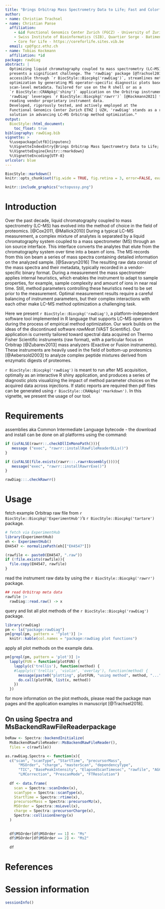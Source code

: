 ```yaml
---
title: "Brings Orbitrap Mass Spectrometry Data to Life; Fast and Colorful"
author:
- name: Christian Trachsel
- name: Christian Panse
  affiliation:
    - &id Functional Genomics Center Zurich (FGCZ) - University of Zurich | ETH Zurich, Winterthurerstrasse 190, CH-8057 Zurich, Switzerland
    - Swiss Institute of Bioinformatics (SIB), Quartier Sorge - Batiment Amphipole, CH-1015 Lausanne, Switzerland
    - Core for Life - https://coreforlife.sites.vib.be
  email: cp@fgcz.ethz.ch
- name: Tobias Kockmann
  affiliation: *id
package: rawDiag
abstract: |
  Optimizing liquid chromatography coupled to mass spectrometry (LC–MS) methods
  presents a significant challenge. The 'rawDiag' package [@Trachsel2018],
  accessible through `r BiocStyle::Biocpkg('rawDiag')`, streamlines method
  optimization by generating MS operator-specific diagnostic plots based on
  scan-level metadata. Tailored for use on the R shell or as a
  `r BiocStyle::CRANpkg('shiny')` application on the Orbitrap instrument PC,
  'rawDiag' leverages `r BiocStyle::Biocpkg('rawrr')` [@Kockmann2021] for
  reading vendor proprietary instrument data.
  Developed, rigorously tested, and actively employed at the
  Functional Genomics Center Zurich ETHZ | UZH, 'rawDiag' stands as a robust
  solution in advancing LC–MS Orbitrap method optimization."
output:
  BiocStyle::html_document:
    toc_float: true
bibliography: rawDiag.bib
vignette: >
  %\usepackage[utf8]{inputenc}
  %\VignetteIndexEntry{Brings Orbitrap Mass Spectrometry Data to Life; Fast and Colorful}
  %\VignetteEngine{knitr::rmarkdown}
  %\VignetteEncoding{UTF-8}
urlcolor: blue
---
```


```r
BiocStyle::markdown()
knitr::opts_chunk$set(fig.wide = TRUE, fig.retina = 3, error=FALSE, eval=TRUE)
```


```r
knitr::include_graphics("octopussy.png")
```
# Introduction

Over the past decade, liquid chromatography coupled to mass 
spectrometry (LC–MS) has evolved into the method of choice in the 
field of proteomics. [@Cox2011, @Mallick2010] During a typical 
LC–MS measurement, a complex mixture of analytes is separated by a 
liquid chromatography system coupled to a mass spectrometer (MS) 
through an ion source interface. This interface converts the analytes 
that elute from the chromatography system over time into a beam of 
ions. The MS records from this ion beam a series of mass spectra 
containing detailed information on the analyzed sample. [@Savaryn2016] 
The resulting raw data consist of the mass spectra and their metadata, 
typically recorded in a vendor-specific binary format. During a 
measurement the mass spectrometer applies internal heuristics, which 
enables the instrument to adapt to sample properties, for example, 
sample complexity and amount of ions in near real time. Still, method 
parameters controlling these heuristics need to be set prior to the 
measurement. Optimal measurement results require a careful balancing of 
instrument parameters, but their complex interactions with each other 
make LC–MS method optimization a challenging task.

Here we present `r BiocStyle::Biocpkg('rawDiag')`, a 
platform-independent software tool implemented in R language that 
supports LC–MS operators during the process of empirical method 
optimization. Our work builds on the ideas of the discontinued software 
*rawMeat* (VAST Scientific). Our application is currently 
tailored toward spectral data acquired on Thermo Fisher Scientific 
instruments (raw format), with a particular focus on Orbitrap 
[@Zubarev2013] mass analyzers (Exactive or Fusion instruments). These 
instruments are heavily used in the field of bottom-up proteomics 
[@Aebersold2003] to analyze complex peptide mixtures derived from 
enzymatic digests of proteomes.

`r BiocStyle::Biocpkg('rawDiag')` is meant to run after MS acquisition, 
optimally as an interactive R shiny application, and produces a series 
of diagnostic plots visualizing the impact of method parameter choices 
on the acquired data across injections. If static reports are required 
then pdf files can be generated using
`r BiocStyle::CRANpkg('rmarkdown')`. In this vignette, we present the 
usage of our tool.


# Requirements

assemblies aka Common Intermediate Language bytecode - the download and install
can be done on all platforms using the command:

```r
if (isFALSE(rawrr::.checkDllInMonoPath())){
   message ("exec", "rawrr::installRawFileReaderDLLs()")
}

if (isFALSE(file.exists(rawrr:::.rawrrAssembly()))){
   message("exec", "rawrr::installRawrrExe()")
}

rawDiag:::.checkRawrr()
```

# Usage

fetch example Orbitrap raw file from
`r BiocStyle::Biocpkg('ExperimentHub')`'s
`r BiocStyle::Biocpkg('tartare')` package.

```r
# fetch via ExperimentHub
library(ExperimentHub)
eh <- ExperimentHub()
EH4547 <- normalizePath(eh[["EH4547"]])

(rawfile <- paste0(EH4547, ".raw"))
if (!file.exists(rawfile)){
  file.copy(EH4547, rawfile)
}
```

read the instrument raw data by using the `r BiocStyle::Biocpkg('rawrr')` package.

```r
## read Orbitrap meta data
rawfile |>
  rawDiag::read.raw() -> x
```

query and list all plot methods of the `r BiocStyle::Biocpkg('rawDiag')` package.

```r
library(rawDiag)
pm <- ls("package:rawDiag")
pm[grepl(pm, pattern = '^plot')] |>
  knitr::kable(col.names = "package:rawDiag plot functions")
```

apply all plot methods on the example data.

```r
pm[grepl(pm, pattern = 'plot')] |> 
  lapply(FUN = function(plotFUN) {
    lapply(c('trellis'), function(method) {
    #lapply(c('trellis', 'violin', 'overlay'), function(method) {
      message(paste0("plotting", plotFUN, "using method", method, "..."))
      do.call(plotFUN, list(x, method))
    })
  }) 
```

for more information on the plot methods, please read the package man pages and
the application examples in manuscript [@Trachsel2018].

## On using Spectra and MsBackendRawFileReaderpackage

```r
beRaw <- Spectra::backendInitialize(
  MsBackendRawFileReader::MsBackendRawFileReader(),
  files = c(rawfile))
```


```r
as.rawDiag.Spectra <- function(x){
  c("scan", "scanType", "StartTime", "precursorMass",
      "MSOrder", "charge", "masterScan", "dependencyType",
      "TIC", "BasePeakIntensity", "ElapsedScanTimesec", "rawfile", "AGC",
      "LMCorrection", "PrescanMode", "FTResolution") 
  
  df <- data.frame(
    scan = Spectra::scanIndex(x),
    scanType = Spectra::scanType(x),
    StartTime = Spectra::rtime(x),
    precursorMass = Spectra::precursorMz(x),
    MSOrder = Spectra::msLevel(x),
    charge = Spectra::precursorCharge(x),
    Spectra::collisionEnergy(x)
  )
  
  
  df$MSOrder[df$MSOrder == 1] <- "Ms" 
  df$MSOrder[df$MSOrder == 2] <- "Ms2" 
  
  df
```


# References {-}

# Session information {-}

```r
sessionInfo()
```
